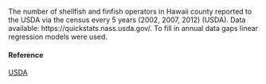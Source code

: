 The number of shellfish and finfish operators in Hawaii county reported to the USDA via the census every 5 years (2002, 2007, 2012) (USDA). Data available: https://quickstats.nass.usda.gov/. To fill in annual data gaps linear regression models were used.

#### Reference

[USDA](https://quickstats.nass.usda.gov/)